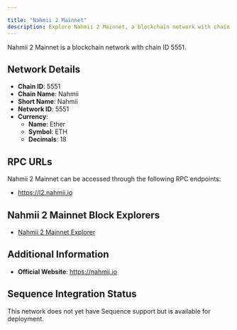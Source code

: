 ```yaml
---

title: "Nahmii 2 Mainnet"
description: Explore Nahmii 2 Mainnet, a blockchain network with chain ID 5551. Learn about its native currency, Ether, and how to interact with the network.
---
```




Nahmii 2 Mainnet is a blockchain network with chain ID 5551.

## Network Details

- **Chain ID**: 5551
- **Chain Name**: Nahmii
- **Short Name**: Nahmii
- **Network ID**: 5551
- **Currency**: 
  - **Name**: Ether
  - **Symbol**: ETH
  - **Decimals**: 18

## RPC URLs

Nahmii 2 Mainnet can be accessed through the following RPC endpoints:

- https://l2.nahmii.io

## Nahmii 2 Mainnet Block Explorers

- [Nahmii 2 Mainnet Explorer](https://explorer.n2.nahmii.io)

## Additional Information

- **Official Website**: https://nahmii.io

## Sequence Integration Status

This network does not yet have Sequence support but is available for deployment.
